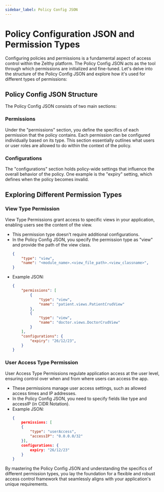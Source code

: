 ```yaml
---
sidebar_label: Policy Config JSON
---
```


# Policy Configuration JSON and Permission Types

Configuring policies and permissions is a fundamental aspect of access control within the Zelthy platform. The Policy Config JSON acts as the tool through which permissions are initialized and fine-tuned. Let's delve into the structure of the Policy Config JSON and explore how it's used for different types of permissions:

## Policy Config JSON Structure

The Policy Config JSON consists of two main sections:

### Permissions
Under the "permissions" section, you define the specifics of each permission that the policy contains. Each permission can be configured individually based on its type. This section essentially outlines what users or user roles are allowed to do within the context of the policy.

### Configurations
The "configurations" section holds policy-wide settings that influence the overall behavior of the policy. One example is the "expiry" setting, which defines when the policy becomes invalid.

## Exploring Different Permission Types

### View Type Permission

View Type Permissions grant access to specific views in your application, enabling users see the content of the view.

- This permission type doesn't require additional configurations.
- In the Policy Config JSON, you specify the permission type as "view" and provide the path of the view class.
    ```json
    {
        "type": "view",
        "name": "<module_name>.<view_file_path>.<view_classname>",
    }
- Example JSON:
    ```json
    {
        "permissions": [
            {
                "type": "view",
                "name": "patient.views.PatientCrudView"
            },
            {
                "type": "view",
                "name": "doctor.views.DoctorCrudView"
            }
        ],
        "configurations": {
            "expiry": "26/12/23",
        }
    }
    ```

### User Access Type Permission

User Access Type Permissions regulate application access at the user level, ensuring control over when and from where users can access the app.

- These permissions manage user access settings, such as allowed access times and IP addresses.
- In the Policy Config JSON, you need to specify fields like type and accessIP (in CIDR Notation).
- Example JSON:
    ```json
    {
        permissions: [
        {
            "type": "userAccess",
            "accessIP": "0.0.0.0/32"
        }],
        configurations: {
            expiry: "26/12/23"
        }
    }
    ```

By mastering the Policy Config JSON and understanding the specifics of different permission types, you lay the foundation for a flexible and robust access control framework that seamlessly aligns with your application's unique requirements.